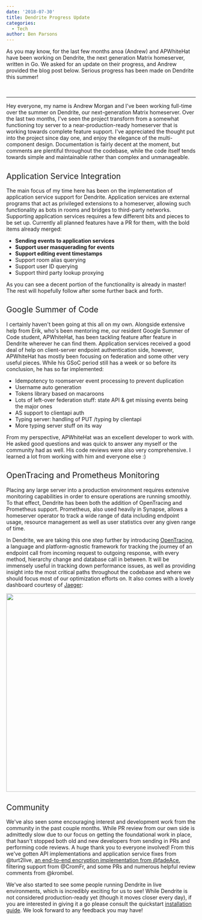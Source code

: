```yaml
---
date: '2018-07-30'
title: Dendrite Progress Update
categories:
  - Tech
author: Ben Parsons
---
```


As you may know, for the last few months anoa (Andrew) and APWhiteHat have been working on Dendrite, the next generation Matrix homeserver, written in Go. We asked for an update on their progress, and Andrew provided the blog post below. Serious progress has been made on Dendrite this summer!

&nbsp;

<hr />

<span style="font-weight: 400;">Hey everyone, my name is Andrew Morgan and I've been working full-time over the summer on Dendrite, our next-generation Matrix homeserver. Over the last two months, I've seen the project transform from a somewhat functioning toy server to a near-production-ready homeserver that is working towards complete feature support. I've appreciated the thought put into the project since day one, and enjoy the elegance of the multi-component design. Documentation is fairly decent at the moment, but comments are plentiful throughout the codebase, while the code itself tends towards simple and maintainable rather than complex and unmanageable.</span>

<h2><span style="font-weight: 400;">Application Service Integration</span>
</h2>
<span style="font-weight: 400;">The main focus of my time here has been on the implementation of application service support for Dendrite. Application services are external programs that act as privileged extensions to a homeserver, allowing such functionality as bots in rooms and bridges to third-party networks. Supporting application services requires a few different bits and pieces to be set up. Currently all planned features have a PR for them, with the bold items already merged:</span>

<ul>
 	<li><strong>Sending events to application services</strong></li>
 	<li><strong>Support user masquerading for events</strong></li>
 	<li><strong>Support editing event timestamps</strong></li>
 	<li>Support room alias querying</li>
 	<li><span style="font-weight: 400;">Support user ID querying</span>
</li>
 	<li><span style="font-weight: 400;">Support third party lookup proxying</span>
</li>
</ul>
<span style="font-weight: 400;">As you can see a decent portion of the functionality is already in master! The rest will hopefully follow after some further back and forth.</span>

<h2><span style="font-weight: 400;">Google Summer of Code</span>
</h2>
<span style="font-weight: 400;">I certainly haven't been going at this all on my own. Alongside extensive help from Erik, who's been mentoring me, our resident Google Summer of Code student, APWhiteHat, has been tackling feature after feature in Dendrite wherever he can find them. Application services received a good deal of help on client-server endpoint authentication side, however, APWhiteHat has mostly been focusing on federation and some other very useful pieces. While his GSoC period still has a week or so before its conclusion, he has so far implemented:</span>

<ul>
 	<li style="font-weight: 400;"><span style="font-weight: 400;">Idempotency to roomserver event processing to prevent duplication</span>
</li>
 	<li style="font-weight: 400;"><span style="font-weight: 400;">Username auto generation</span>
</li>
 	<li style="font-weight: 400;"><span style="font-weight: 400;">Tokens library based on macaroons</span>
</li>
 	<li style="font-weight: 400;"><span style="font-weight: 400;">Lots of left-over federation stuff: state API &amp; get missing events being the major ones</span>
</li>
 	<li style="font-weight: 400;"><span style="font-weight: 400;">AS support to clientapi auth</span>
</li>
 	<li style="font-weight: 400;"><span style="font-weight: 400;">Typing server: handling of PUT /typing by clientapi</span>
</li>
 	<li style="font-weight: 400;"><span style="font-weight: 400;">More typing server stuff on its way</span>
</li>
</ul>
<span style="font-weight: 400;">From my perspective, APWhiteHat was an excellent developer to work with. He asked good questions and was quick to answer any myself or the community had as well. His code reviews were also very comprehensive. I learned a lot from working with him and everyone else :)</span>

<h2><span style="font-weight: 400;">OpenTracing and Prometheus Monitoring</span>
</h2>
<span style="font-weight: 400;">Placing any large server into a production environment requires extensive monitoring capabilities in order to ensure operations are running smoothly. To that effect, Dendrite has been both the addition of OpenTracing and Prometheus support. Prometheus, also used heavily in Synapse, allows a homeserver operator to track a wide range of data including endpoint usage, resource management as well as user statistics over any given range of time.</span>


<span style="font-weight: 400;">In Dendrite, we are taking this one step further by introducing </span>
<a href="https://opentracing.io/"><span style="font-weight: 400;">OpenTracing</span></a><span style="font-weight: 400;">, a language and platform-agnostic framework for tracking the journey of an endpoint call from incoming request to outgoing response, with every method, hierarchy change and database call in between. It will be immensely useful in tracking down performance issues, as well as providing insight into the most critical paths throughout the codebase and where we should focus most of our optimization efforts on. It also comes with a lovely dashboard courtesy of </span>
<a href="https://www.jaegertracing.io/"><span style="font-weight: 400;">Jaeger</span></a><span style="font-weight: 400;">:</span>


<a href="https://matrix.org/blog/wp-content/uploads/2018/07/image1.png"><img class="alignnone size-large wp-image-3432" src="https://matrix.org/blog/wp-content/uploads/2018/07/image1-1024x527.png" alt="" width="1024" height="527" /></a>
<h2><span style="font-weight: 400;">Community</span>
</h2>
<span style="font-weight: 400;">We've also seen some encouraging interest and development work from the community in the past couple months. While PR review from our own side is admittedly slow due to our focus on getting the foundational work in place, that hasn't stopped both old and new developers from sending in PRs and performing code reviews. A huge thank you to everyone involved! From this we've gotten API implementations and application service fixes from @turt2live, <a href="https://twitter.com/matrixdotorg/status/1022887733931520001">an end-to-end encryption implementation from @fadeAce</a>, filtering support from @CromFr, and some PRs and numerous helpful review comments from @krombel.</span>


<span style="font-weight: 400;">We've also started to see some people running Dendrite in live environments, which is incredibly exciting for us to see! While Dendrite is not considered production-ready yet (though it moves closer every day), if you are interested in giving it a go please consult the quickstart </span>
<a href="https://github.com/matrix-org/dendrite/blob/master/INSTALL.md"><span style="font-weight: 400;">installation guide</span></a><span style="font-weight: 400;">. We look forward to any feedback you may have!</span>

